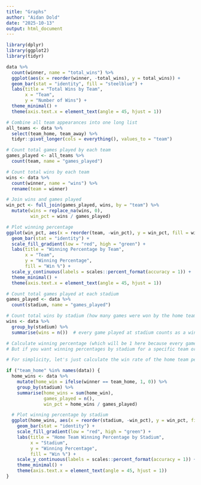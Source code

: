 ```yaml
---
title: "Graphs"
author: "Aidan Dold"
date: "2025-10-13"
output: html_document
---
```


```r
library(dplyr)
library(ggplot2)
library(tidyr)
```


```r
data %>%
  count(winner, name = "total_wins") %>%
  ggplot(aes(x = reorder(winner, -total_wins), y = total_wins)) +
  geom_bar(stat = "identity", fill = "steelblue") +
  labs(title = "Total Wins by Team",
       x = "Team",
       y = "Number of Wins") +
  theme_minimal() +
  theme(axis.text.x = element_text(angle = 45, hjust = 1))
```


```r
# Combine all team appearances into one long list
all_teams <- data %>%
  select(team_home, team_away) %>%
  tidyr::pivot_longer(cols = everything(), values_to = "team")

# Count total games played by each team
games_played <- all_teams %>%
  count(team, name = "games_played")

# Count total wins by each team
wins <- data %>%
  count(winner, name = "wins") %>%
  rename(team = winner)

# Join wins and games played
win_pct <- full_join(games_played, wins, by = "team") %>%
  mutate(wins = replace_na(wins, 0),
         win_pct = wins / games_played)

# Plot winning percentage
ggplot(win_pct, aes(x = reorder(team, -win_pct), y = win_pct, fill = win_pct)) +
  geom_bar(stat = "identity") +
  scale_fill_gradient(low = "red", high = "green") +
  labs(title = "Winning Percentage by Team",
       x = "Team",
       y = "Winning Percentage",
       fill = "Win %") +
  scale_y_continuous(labels = scales::percent_format(accuracy = 1)) +
  theme_minimal() +
  theme(axis.text.x = element_text(angle = 45, hjust = 1))

```



```r
# Count total games played at each stadium
games_played <- data %>%
  count(stadium, name = "games_played")

# Count total wins by stadium (how many games were won by the home team or any winner there)
wins <- data %>%
  group_by(stadium) %>%
  summarise(wins = n())  # every game played at stadium counts as a win for that stadium

# Calculate winning percentage (which will be 1 here because every game is played at one stadium)
# But if you want winning percentages by stadium for a specific team or condition, please clarify.

# For simplicity, let's just calculate the win rate of the home team per stadium if you have a `home_team` column:

if ("team_home" %in% names(data)) {
  home_wins <- data %>%
    mutate(home_win = ifelse(winner == team_home, 1, 0)) %>%
    group_by(stadium) %>%
    summarise(home_wins = sum(home_win),
              games_played = n(),
              win_pct = home_wins / games_played)

  # Plot winning percentage by stadium
  ggplot(home_wins, aes(x = reorder(stadium, -win_pct), y = win_pct, fill = win_pct)) +
    geom_bar(stat = "identity") +
    scale_fill_gradient(low = "red", high = "green") +
    labs(title = "Home Team Winning Percentage by Stadium",
         x = "Stadium",
         y = "Winning Percentage",
         fill = "Win %") +
    scale_y_continuous(labels = scales::percent_format(accuracy = 1)) +
    theme_minimal() +
    theme(axis.text.x = element_text(angle = 45, hjust = 1))
}
```

